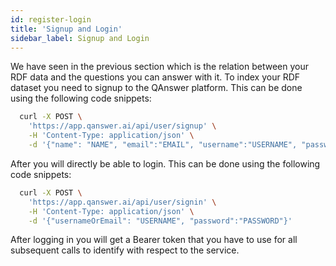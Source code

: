 ```yaml
---
id: register-login
title: 'Signup and Login'
sidebar_label: Signup and Login
---
```



We have seen in the previous section which is the relation between your RDF data and the questions you can answer with it.
To index your RDF dataset you need to signup to the QAnswer platform. This can be done using the following code snippets:


  ```bash 
    curl -X POST \
      'https://app.qanswer.ai/api/user/signup' \
      -H 'Content-Type: application/json' \
      -d '{"name": "NAME", "email":"EMAIL", "username":"USERNAME", "password":"PASSWORD"}'
  ```

After you will directly be able to login. This can be done using the following code snippets:


  ```bash
    curl -X POST \
      'https://app.qanswer.ai/api/user/signin' \
      -H 'Content-Type: application/json' \
      -d '{"usernameOrEmail": "USERNAME", "password":"PASSWORD"}'
  ```


After logging in you will get a Bearer token that you have to use for all subsequent calls to identify with respect to the service.
